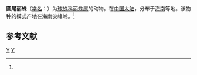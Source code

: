 {{Speciesbox
| taxon = Chrysso cyclocera
| binomial_authority = (Zhu, 1998)<ref name='id13001'>{{cite web| url =http://www.bioinfo.cn/db05/BjdwSpecies.php?action=view&id=13001| title =圆尾丽蛛| work =《中国动物物种编目数据库》| publisher =中国科学院微生物研究所| author =中国科学院动物研究所| accessdate =2009-04-28| deadurl =yes| archiveurl =https://web.archive.org/web/20160305023119/http://www.bioinfo.cn/db05/BjdwSpecies.php?action=view&id=13001| archivedate =2016-03-05}}</ref>
}}

'''圆尾丽蛛'''（[[学名|学名]]：{{lang|la|''Chrysso cyclocera''}}）为[[球蛛科|球蛛科]][[丽蛛属|丽蛛属]]的动物。在[[中国大陆|中国大陆]]，分布于[[海南|海南]]等地。该物种的模式产地在海南尖峰岭。<ref name='id13001'/>

== 参考文献 ==
{{reflist}}

{{taxonbar}}
[[Category:_1998年描述的动物|Y]]
[[Category:丽蛛属|Y]]